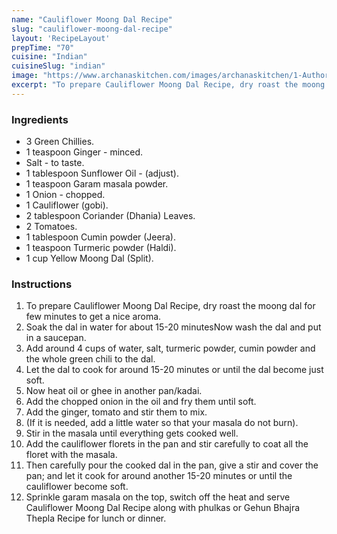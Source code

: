 ---
name: "Cauliflower Moong Dal Recipe"
slug: "cauliflower-moong-dal-recipe"
layout: 'RecipeLayout'
prepTime: "70"
cuisine: "Indian"
cuisineSlug: "indian"
image: "https://www.archanaskitchen.com/images/archanaskitchen/1-Author/MyYellowApron/Cauliflower_Moong_Dal_recipe_edited.jpg"
excerpt: "To prepare Cauliflower Moong Dal Recipe, dry roast the moong dal for few minutes to get a nice aroma"
---

### Ingredients

- 3 Green Chillies.
- 1 teaspoon Ginger - minced.
- Salt - to taste.
- 1 tablespoon Sunflower Oil - (adjust).
- 1 teaspoon Garam masala powder.
- 1 Onion - chopped.
- 1 Cauliflower (gobi).
- 2 tablespoon Coriander (Dhania) Leaves.
- 2 Tomatoes.
- 1 tablespoon Cumin powder (Jeera).
- 1 teaspoon Turmeric powder (Haldi).
- 1 cup Yellow Moong Dal (Split).

### Instructions

1. To prepare Cauliflower Moong Dal Recipe, dry roast the moong dal for few minutes to get a nice aroma.
1. Soak the dal in water for about 15-20 minutesNow wash the dal and put in a saucepan.
1. Add around 4 cups of water, salt, turmeric powder, cumin powder and the whole green chili to the dal.
1. Let the dal to cook for around 15-20 minutes or until the dal become just soft.
1. Now heat oil or ghee in another pan/kadai.
1. Add the chopped onion in the oil and fry them until soft.
1. Add the ginger, tomato and stir them to mix.
1. (If it is needed, add a little water so that your masala do not burn).
1. Stir in the masala until everything gets cooked well.
1. Add the cauliflower florets in the pan and stir carefully to coat all the floret with the masala.
1. Then carefully pour the cooked dal in the pan, give a stir and cover the pan; and let it cook for around another 15-20 minutes or until the cauliflower become soft.
1. Sprinkle garam masala on the top, switch off the heat and serve Cauliflower Moong Dal Recipe along with phulkas or Gehun Bhajra Thepla Recipe for lunch or dinner.
